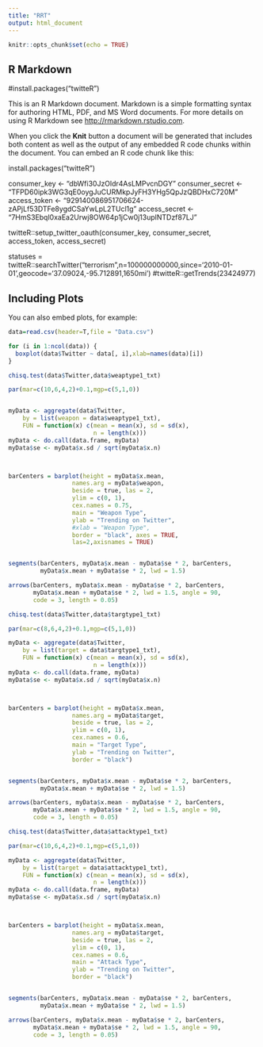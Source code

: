 ```yaml
---
title: "RRT"
output: html_document
---
```


```r
knitr::opts_chunk$set(echo = TRUE)
```

## R Markdown

#install.packages("twitteR")

This is an R Markdown document. Markdown is a simple formatting syntax for authoring HTML, PDF, and MS Word documents. For more details on using R Markdown see <http://rmarkdown.rstudio.com>.

When you click the **Knit** button a document will be generated that includes both content as well as the output of any embedded R code chunks within the document. You can embed an R code chunk like this:

install.packages("twitteR")

consumer_key <- "dbWfi30JzOldr4AsLMPvcnDGY"
consumer_secret <- "TFPD60ipk3WG3qE0oygJuCURMkpJyFH3YHg5QpJzQBDHxC720M"
access_token <- "929140086951706624-zAPjLf53DTFe8ygdCSaYwLpL2TUcl1g"
access_secret <- "7HmS3Ebql0xaEa2Urwj8OW64p1jCw0j13uplNTDzf87LJ"

twitteR::setup_twitter_oauth(consumer_key, consumer_secret, access_token, access_secret)

statuses = twitteR::searchTwitter("terrorism",n=100000000000,since='2010-01-01',geocode='37.09024,-95.712891,1650mi')
#twitteR::getTrends(23424977)

## Including Plots

You can also embed plots, for example:

```r
data=read.csv(header=T,file = "Data.csv")
```

```r

for (i in 1:ncol(data)) {
  boxplot(data$Twitter ~ data[, i],xlab=names(data)[i])
}
```

```r

chisq.test(data$Twitter,data$weaptype1_txt)

par(mar=c(10,6,4,2)+0.1,mgp=c(5,1,0))


myData <- aggregate(data$Twitter,
    by = list(weapon = data$weaptype1_txt),
    FUN = function(x) c(mean = mean(x), sd = sd(x),
                        n = length(x)))
myData <- do.call(data.frame, myData)
myData$se <- myData$x.sd / sqrt(myData$x.n)



barCenters = barplot(height = myData$x.mean,
                  names.arg = myData$weapon,
                  beside = true, las = 2,
                  ylim = c(0, 1),
                  cex.names = 0.75, 
                  main = "Weapon Type",
                  ylab = "Trending on Twitter",
                  #xlab = "Weapon Type",
                  border = "black", axes = TRUE,
                  las=2,axisnames = TRUE)


segments(barCenters, myData$x.mean - myData$se * 2, barCenters,
         myData$x.mean + myData$se * 2, lwd = 1.5)

arrows(barCenters, myData$x.mean - myData$se * 2, barCenters,
       myData$x.mean + myData$se * 2, lwd = 1.5, angle = 90,
       code = 3, length = 0.05)

```


```r

chisq.test(data$Twitter,data$targtype1_txt)

par(mar=c(8,6,4,2)+0.1,mgp=c(5,1,0))

myData <- aggregate(data$Twitter,
    by = list(target = data$targtype1_txt),
    FUN = function(x) c(mean = mean(x), sd = sd(x),
                        n = length(x)))
myData <- do.call(data.frame, myData)
myData$se <- myData$x.sd / sqrt(myData$x.n)



barCenters = barplot(height = myData$x.mean,
                  names.arg = myData$target,
                  beside = true, las = 2,
                  ylim = c(0, 1),
                  cex.names = 0.6,
                  main = "Target Type",
                  ylab = "Trending on Twitter",
                  border = "black")


segments(barCenters, myData$x.mean - myData$se * 2, barCenters,
         myData$x.mean + myData$se * 2, lwd = 1.5)

arrows(barCenters, myData$x.mean - myData$se * 2, barCenters,
       myData$x.mean + myData$se * 2, lwd = 1.5, angle = 90,
       code = 3, length = 0.05)
```

```r

chisq.test(data$Twitter,data$attacktype1_txt)

par(mar=c(10,6,4,2)+0.1,mgp=c(5,1,0))

myData <- aggregate(data$Twitter,
    by = list(target = data$attacktype1_txt),
    FUN = function(x) c(mean = mean(x), sd = sd(x),
                        n = length(x)))
myData <- do.call(data.frame, myData)
myData$se <- myData$x.sd / sqrt(myData$x.n)



barCenters = barplot(height = myData$x.mean,
                  names.arg = myData$target,
                  beside = true, las = 2,
                  ylim = c(0, 1),
                  cex.names = 0.6,
                  main = "Attack Type",
                  ylab = "Trending on Twitter",
                  border = "black")


segments(barCenters, myData$x.mean - myData$se * 2, barCenters,
         myData$x.mean + myData$se * 2, lwd = 1.5)

arrows(barCenters, myData$x.mean - myData$se * 2, barCenters,
       myData$x.mean + myData$se * 2, lwd = 1.5, angle = 90,
       code = 3, length = 0.05)
```
